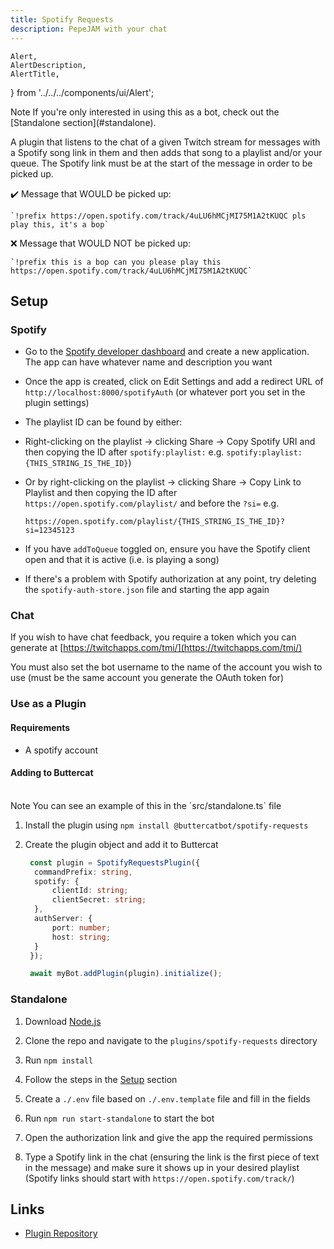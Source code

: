 ```yaml
---
title: Spotify Requests
description: PepeJAM with your chat
---
```


	Alert,
	AlertDescription,
	AlertTitle,
} from '../../../components/ui/Alert';

<Alert>
	<Info size={16} />
	<AlertTitle>Note</AlertTitle>
	<AlertDescription>
		If you're only interested in using this as a bot, check out the [Standalone
		section](#standalone).
	</AlertDescription>
</Alert>

A plugin that listens to the chat of a given Twitch stream for messages with a Spotify song link in them and then
adds that song to a playlist and/or your queue. The Spotify link must be at the start of the message in order to be
picked up.

✔️ Message that WOULD be picked up:

    `!prefix https://open.spotify.com/track/4uLU6hMCjMI75M1A2tKUQC pls play this, it's a bop`

❌ Message that WOULD NOT be picked up:

    `!prefix this is a bop can you please play this https://open.spotify.com/track/4uLU6hMCjMI75M1A2tKUQC`

## Setup

### Spotify

- Go to the [Spotify developer dashboard](https://developer.spotify.com/dashboard/)
  and create a new application. The app can have whatever name and description you want

- Once the app is created, click on Edit Settings and add a redirect URL of
  `http://localhost:8000/spotifyAuth` (or whatever port you set in the plugin settings)

- The playlist ID can be found by either:

- Right-clicking on the playlist -> clicking Share -> Copy Spotify URI and then copying the ID
  after `spotify:playlist:`
  e.g. `spotify:playlist:{THIS_STRING_IS_THE_ID}`)

- Or by right-clicking on the playlist -> clicking Share -> Copy Link to Playlist and then copying the ID
  after `https://open.spotify.com/playlist/` and before the `?si=`
  e.g.

  ```text
  https://open.spotify.com/playlist/{THIS_STRING_IS_THE_ID}?si=12345123
  ```

- If you have `addToQueue` toggled on, ensure you have the Spotify client open and that it is active (i.e. is playing
  a song)

- If there's a problem with Spotify authorization at any point, try deleting the
  `spotify-auth-store.json` file and starting the app again

### Chat

If you wish to have chat feedback, you require a token which you can generate at
[https://twitchapps.com/tmi/](https://twitchapps.com/tmi/)

You must also set the bot username to the name of the account you wish to use (must be the same account you
generate the
OAuth token for)

### Use as a Plugin

#### Requirements

- A spotify account

#### Adding to Buttercat

<br />
<Alert>
	<Info size={16} />
	<AlertTitle>Note</AlertTitle>
	<AlertDescription>
		You can see an example of this in the `src/standalone.ts` file
	</AlertDescription>
</Alert>

1. Install the plugin using `npm install @buttercatbot/spotify-requests`
2. Create the plugin object and add it to Buttercat

   ```typescript
    const plugin = SpotifyRequestsPlugin({
   	 commandPrefix: string,
   	 spotify: {
   		 clientId: string;
   		 clientSecret: string;
   	 },
   	 authServer: {
   		 port: number;
   		 host: string;
   	 }
    });

    await myBot.addPlugin(plugin).initialize();
   ```

### Standalone

1. Download [Node.js](https://nodejs.org/en/)

2. Clone the repo and navigate to the `plugins/spotify-requests` directory

3. Run `npm install`

4. Follow the steps in the [Setup](#setup) section

5. Create a `./.env` file based on `./.env.template` file and fill in the fields

6. Run `npm run start-standalone` to start the bot

7. Open the authorization link and give the app the required permissions

8. Type a Spotify link in the chat (ensuring the link is the first piece of text in the message)
   and make sure it shows up in your desired playlist (Spotify links should start
   with `https://open.spotify.com/track/`)

## Links

- [Plugin Repository](https://github.com/MarcDonald/buttercat/tree/main/plugins/spotify-requests)
